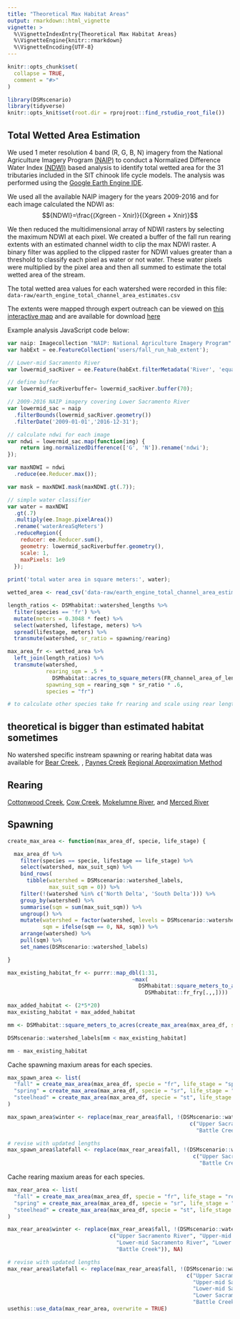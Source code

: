 ```yaml
---
title: "Theoretical Max Habitat Areas"
output: rmarkdown::html_vignette
vignette: >
  %\VignetteIndexEntry{Theoretical Max Habitat Areas}
  %\VignetteEngine{knitr::rmarkdown}
  %\VignetteEncoding{UTF-8}
---
```


```r
knitr::opts_chunk$set(
  collapse = TRUE,
  comment = "#>"
)

```

```r
library(DSMscenario)
library(tidyverse)
knitr::opts_knit$set(root.dir = rprojroot::find_rstudio_root_file())
```

## Total Wetted Area Estimation

We used 1 meter resolution 4 band (R, G, B, N) imagery from the National Agriculture Imagery Program [(NAIP)](fsa.usda.gov/programs-and-services/aerial-photography/imagery-programs/naip-imagery/) to conduct  a Normalized Difference Water Index [(NDWI)](https://en.wikipedia.org/wiki/Normalized_difference_water_index) based analysis to identify
total wetted area for the 31 tributaries included in the SIT chinook life cycle models.
The analysis was performed using the [Google Earth Engine IDE](https://code.earthengine.google.com/).

We used all the available NAIP imagery for the years 2009-2016 and for each image calculated the NDWI as:
$${NDWI}=\frac{(Xgreen - Xnir)}{(Xgreen + Xnir)}$$

We then reduced the multidimensional array of NDWI rasters by selecting the maximum
NDWI at each pixel. We created a buffer of the fall run rearing extents with an estimated channel width to clip the max NDWI raster. A binary filter was applied to the clipped raster for NDWI values greater than a threshold to classify each pixel as water or not water. These
water pixels were multiplied by the pixel area and then all summed to estimate the total
wetted area of the stream.

The total wetted area values for each watershed were recorded in this file:  `data-raw/earth_engine_total_channel_area_estimates.csv`

The extents were mapped through expert outreach can be viewed on [this interactive map](https://cvpia-osc.github.io/DSMhabitat/articles/habitat-extents-map.html) and are available for download [here](https://github.com/CVPIA-OSC/DSMhabitat/tree/main/data-raw/rearing_spatial_data/salmonid_habitat_extents)

Example analysis JavaScript code below:
```javascript
var naip: Imagecollection "NAIP: National Agriculture Imagery Program"
var habExt = ee.FeatureCollection('users/fall_run_hab_extent');

// Lower-mid Sacramento River 
var lowermid_sacRiver = ee.Feature(habExt.filterMetadata('River', 'equals', 'Lower-mid Sacramento River').first());

// define buffer
var lowermid_sacRiverbuffer= lowermid_sacRiver.buffer(70);

// 2009-2016 NAIP imagery covering Lower Sacramento River
var lowermid_sac = naip
  .filterBounds(lowermid_sacRiver.geometry())
  .filterDate('2009-01-01','2016-12-31');

// calculate ndwi for each image
var ndwi = lowermid_sac.map(function(img) {
    return img.normalizedDifference(['G', 'N']).rename('ndwi');
});

var maxNDWI = ndwi
  .reduce(ee.Reducer.max());

var mask = maxNDWI.mask(maxNDWI.gt(.7));

// simple water classifier
var water = maxNDWI
  .gt(.7)
  .multiply(ee.Image.pixelArea())
  .rename('waterAreaSqMeters')
  .reduceRegion({
    reducer: ee.Reducer.sum(), 
    geometry: lowermid_sacRiverbuffer.geometry(), 
    scale: 1,
    maxPixels: 1e9
  });
  
print('total water area in square meters:', water);
```

```r
wetted_area <- read_csv('data-raw/earth_engine_total_channel_area_estimates.csv')

length_ratios <- DSMhabitat::watershed_lengths %>% 
  filter(species == 'fr') %>% 
  mutate(meters = 0.3048 * feet) %>%
  select(watershed, lifestage, meters) %>%
  spread(lifestage, meters) %>% 
  transmute(watershed, sr_ratio = spawning/rearing)

max_area_fr <- wetted_area %>% 
  left_join(length_ratios) %>% 
  transmute(watershed, 
            rearing_sqm = .5 *
              DSMhabitat::acres_to_square_meters(FR_channel_area_of_length_modeled_acres), 
            spawning_sqm = rearing_sqm * sr_ratio * .6, 
            species = "fr")

# to calculate other species take fr rearing and scale using rear length ratio between fr and target species
```

## theoretical is bigger than estimated habitat sometimes
No watershed specific instream spawning or rearing habitat data was available for [Bear Creek](http://cvpia-habitat-docs-markdown.s3-website-us-west-2.amazonaws.com/watershed/bear_creek.html), ,  [Paynes Creek](http://cvpia-habitat-docs-markdown.s3-website-us-west-2.amazonaws.com/watershed/paynes_creek.html) [Regional Approximation Method](http://cvpia-habitat-docs-markdown.s3-website-us-west-2.amazonaws.com/watershed/Regional_Approximation.html)

## Rearing
[Cottonwood Creek](http://cvpia-habitat-docs-markdown.s3-website-us-west-2.amazonaws.com/watershed/cottonwood_creek.html), [Cow Creek](http://cvpia-habitat-docs-markdown.s3-website-us-west-2.amazonaws.com/watershed/cow_creek.html), [Mokelumne River](http://cvpia-habitat-docs-markdown.s3-website-us-west-2.amazonaws.com/watershed/mokelumne_river.html), and [Merced River](http://cvpia-habitat-docs-markdown.s3-website-us-west-2.amazonaws.com/watershed/merced_river.html)

## Spawning

```r
create_max_area <- function(max_area_df, specie, life_stage) {

  max_area_df %>%
    filter(species == specie, lifestage == life_stage) %>%
    select(watershed, max_suit_sqm) %>%
    bind_rows(
      tibble(watershed = DSMscenario::watershed_labels,
             max_suit_sqm = 0)) %>%
    filter(!(watershed %in% c('North Delta', 'South Delta'))) %>%
    group_by(watershed) %>%
    summarise(sqm = sum(max_suit_sqm)) %>%
    ungroup() %>%
    mutate(watershed = factor(watershed, levels = DSMscenario::watershed_labels),
           sqm = ifelse(sqm == 0, NA, sqm)) %>%
    arrange(watershed) %>%
    pull(sqm) %>%
    set_names(DSMscenario::watershed_labels)

}
```

```r
max_existing_habitat_fr <- purrr::map_dbl(1:31, 
                                       ~max(
                                         DSMhabitat::square_meters_to_acres(
                                           DSMhabitat::fr_fry[.,,])))

max_added_habitat <- (2*5*20)
max_existing_habitat + max_added_habitat

mm <- DSMhabitat::square_meters_to_acres(create_max_area(max_area_df, specie = "fr", life_stage = "rearing"))

DSMscenario::watershed_labels[mm < max_existing_habitat]

mm - max_existing_habitat

```

Cache spawning maxium areas for each species.
```r
max_spawn_area <- list(
  "fall" = create_max_area(max_area_df, specie = "fr", life_stage = "spawning"),
  "spring" = create_max_area(max_area_df, specie = "sr", life_stage = "spawning"),
  "steelhead" = create_max_area(max_area_df, specie = "st", life_stage = "spawning")
)

max_spawn_area$winter <- replace(max_rear_area$fall, !(DSMscenario::watershed_labels %in%
                                                         c("Upper Sacramento River",
                                                           "Battle Creek")), NA)

# revise with updated lengths
max_spawn_area$latefall <- replace(max_rear_area$fall, !(DSMscenario::watershed_labels %in%
                                                          c("Upper Sacramento River",
                                                            "Battle Creek", "Clear Creek")), NA)
```

Cache rearing maxium areas for each species.
```r
max_rear_area <- list(
  "fall" = create_max_area(max_area_df, specie = "fr", life_stage = "rearing"),
  "spring" = create_max_area(max_area_df, specie = "sr", life_stage = "rearing"),
  "steelhead" = create_max_area(max_area_df, specie = "st", life_stage = "rearing")
)

max_rear_area$winter <- replace(max_rear_area$fall, !(DSMscenario::watershed_labels %in%
                                c("Upper Sacramento River", "Upper-mid Sacramento River",
                                  "Lower-mid Sacramento River", "Lower Sacramento River",
                                  "Battle Creek")), NA)

# revise with updated lengths
max_rear_area$latefall <- replace(max_rear_area$fall, !(DSMscenario::watershed_labels %in%
                                                        c("Upper Sacramento River",
                                                          "Upper-mid Sacramento River",
                                                          "Lower-mid Sacramento River",
                                                          "Lower Sacramento River",
                                                          "Battle Creek", "Clear Creek")), NA)
usethis::use_data(max_rear_area, overwrite = TRUE)
```
